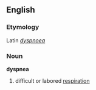 ==English==
===Etymology===
Latin ''[[dyspnoea]]''

===Noun===
'''dyspnea'''

#difficult or labored [[respiration]]